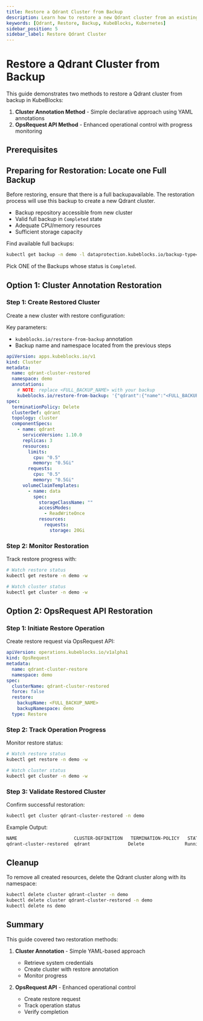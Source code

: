 ```yaml
---
title: Restore a Qdrant Cluster from Backup
description: Learn how to restore a new Qdrant cluster from an existing backup in KubeBlocks using the Cluster Annotation or OpsRequest API.
keywords: [Qdrant, Restore, Backup, KubeBlocks, Kubernetes]
sidebar_position: 5
sidebar_label: Restore Qdrant Cluster
---
```



# Restore a Qdrant Cluster from Backup

This guide demonstrates two methods to restore a Qdrant cluster from backup in KubeBlocks:

1. **Cluster Annotation Method** - Simple declarative approach using YAML annotations
2. **OpsRequest API Method** - Enhanced operational control with progress monitoring

## Prerequisites


<Prerequisites />

## Preparing for Restoration: Locate one Full Backup
Before restoring, ensure that there is a full backupavailable. The restoration process will use this backup to create a new Qdrant cluster.

- Backup repository accessible from new cluster
- Valid full backup in `Completed` state
- Adequate CPU/memory resources
- Sufficient storage capacity

Find available full backups:

```bash
kubectl get backup -n demo -l dataprotection.kubeblocks.io/backup-type=Full,app.kubernetes.io/instance=qdrant-cluster # get the list of full backups
```

Pick ONE of the Backups whose status is `Completed`.

## Option 1: Cluster Annotation Restoration

### Step 1: Create Restored Cluster
Create a new cluster with restore configuration:

Key parameters:
- `kubeblocks.io/restore-from-backup` annotation
- Backup name and namespace located from the previous steps


```yaml
apiVersion: apps.kubeblocks.io/v1
kind: Cluster
metadata:
  name: qdrant-cluster-restored
  namespace: demo
  annotations:
    # NOTE: replace <FULL_BACKUP_NAME> with your backup
    kubeblocks.io/restore-from-backup: '{"qdrant":{"name":"<FULL_BACKUP_NAME>","namespace":"demo","volumeRestorePolicy":"Parallel"}}'
spec:
  terminationPolicy: Delete
  clusterDef: qdrant
  topology: cluster
  componentSpecs:
    - name: qdrant
      serviceVersion: 1.10.0
      replicas: 3
      resources:
        limits:
          cpu: "0.5"
          memory: "0.5Gi"
        requests:
          cpu: "0.5"
          memory: "0.5Gi"
      volumeClaimTemplates:
        - name: data
          spec:
            storageClassName: ""
            accessModes:
              - ReadWriteOnce
            resources:
              requests:
                storage: 20Gi
```

### Step 2: Monitor Restoration
Track restore progress with:

```bash
# Watch restore status
kubectl get restore -n demo -w

# Watch cluster status
kubectl get cluster -n demo -w
```

## Option 2: OpsRequest API Restoration

### Step 1: Initiate Restore Operation
Create restore request via OpsRequest API:

```yaml
apiVersion: operations.kubeblocks.io/v1alpha1
kind: OpsRequest
metadata:
  name: qdrant-cluster-restore
  namespace: demo
spec:
  clusterName: qdrant-cluster-restored
  force: false
  restore:
    backupName: <FULL_BACKUP_NAME>
    backupNamespace: demo
  type: Restore
```

### Step 2: Track Operation Progress
Monitor restore status:

```bash
# Watch restore status
kubectl get restore -n demo -w

# Watch cluster status
kubectl get cluster -n demo -w
```

### Step 3: Validate Restored Cluster
Confirm successful restoration:
```bash
kubectl get cluster qdrant-cluster-restored -n demo
```
Example Output:
```bash
NAME                     CLUSTER-DEFINITION   TERMINATION-POLICY   STATUS    AGE
qdrant-cluster-restored  qdrant              Delete               Running   3m3s
```


## Cleanup
To remove all created resources, delete the Qdrant cluster along with its namespace:

```bash
kubectl delete cluster qdrant-cluster -n demo
kubectl delete cluster qdrant-cluster-restored -n demo
kubectl delete ns demo
```

## Summary

This guide covered two restoration methods:

1. **Cluster Annotation** - Simple YAML-based approach
   - Retrieve system credentials
   - Create cluster with restore annotation
   - Monitor progress

2. **OpsRequest API** - Enhanced operational control
   - Create restore request
   - Track operation status
   - Verify completion
